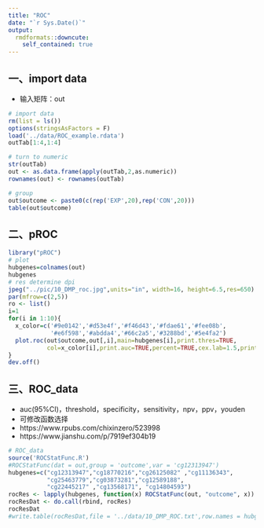```yaml
---
title: "ROC"
date: "`r Sys.Date()`"
output:
  rmdformats::downcute:
    self_contained: true
---
```


## 一、import data

 * 输入矩阵：out

```r
# import data
rm(list = ls())
options(stringsAsFactors = F)
load('../data/ROC_example.rdata')
outTab[1:4,1:4]

# turn to numeric
str(outTab)
out <- as.data.frame(apply(outTab,2,as.numeric))
rownames(out) <- rownames(outTab)

# group
out$outcome <- paste0(c(rep('EXP',20),rep('CON',20)))
table(out$outcome)
```
## 二、pROC

```r
library("pROC")
# plot
hubgenes=colnames(out)
hubgenes
# res determine dpi
jpeg("../pic/10_DMP_roc.jpg",units="in", width=16, height=6.5,res=650)
par(mfrow=c(2,5))
ro <- list()
i=1
for(i in 1:10){
  x_color=c('#9e0142','#d53e4f','#f46d43','#fdae61','#fee08b',
            '#e6f598','#abdda4','#66c2a5','#3288bd','#5e4fa2')
  plot.roc(out$outcome,out[,i],main=hubgenes[i],print.thres=TRUE,
           col=x_color[i],print.auc=TRUE,percent=TRUE,cex.lab=1.5,print.auc.cex=1.5)
}
dev.off()

```

## 三、ROC_data

 * auc(95%CI)，threshold，specificity，sensitivity，npv，ppv，youden 
 * 可修改函数选择
 * https://www.rpubs.com/chixinzero/523998
 * https://www.jianshu.com/p/7919ef304b19

```r
# ROC_data
source('ROCStatFunc.R')
#ROCStatFunc(dat = out,group = 'outcome',var = 'cg12313947')
hubgenes=c("cg12313947","cg18770216","cg26125082" ,"cg11136343",
           "cg25463779","cg03873281","cg12589188", 
           "cg22445217" ,"cg13568171", "cg14804593")
rocRes <- lapply(hubgenes, function(x) ROCStatFunc(out, "outcome", x))
rocResDat <- do.call(rbind, rocRes)
rocResDat
#write.table(rocResDat,file = '../data/10_DMP_ROC.txt',row.names = hubgenes)
```

